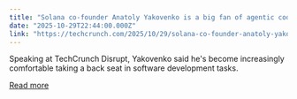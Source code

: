 ```yaml
---
title: "Solana co-founder Anatoly Yakovenko is a big fan of agentic coding"
date: "2025-10-29T22:44:00.000Z"
link: "https://techcrunch.com/2025/10/29/solana-co-founder-anatoly-yakovenko-is-a-big-fan-of-agentic-coding/"
---
```


Speaking at TechCrunch Disrupt, Yakovenko said he's become increasingly comfortable taking a back seat in software development tasks.

[Read more](https://techcrunch.com/2025/10/29/solana-co-founder-anatoly-yakovenko-is-a-big-fan-of-agentic-coding/)
